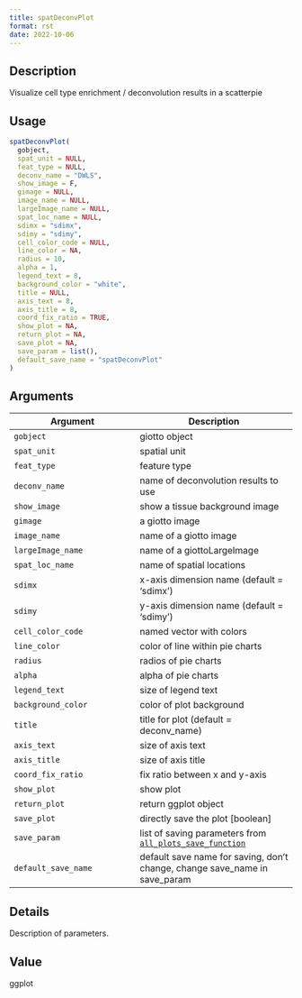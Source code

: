 ```yaml
--- 
title: spatDeconvPlot 
format: rst 
date: 2022-10-06 
--- 
```


## Description

Visualize cell type enrichment / deconvolution results in a scatterpie


## Usage

```r
spatDeconvPlot(
  gobject,
  spat_unit = NULL,
  feat_type = NULL,
  deconv_name = "DWLS",
  show_image = F,
  gimage = NULL,
  image_name = NULL,
  largeImage_name = NULL,
  spat_loc_name = NULL,
  sdimx = "sdimx",
  sdimy = "sdimy",
  cell_color_code = NULL,
  line_color = NA,
  radius = 10,
  alpha = 1,
  legend_text = 8,
  background_color = "white",
  title = NULL,
  axis_text = 8,
  axis_title = 8,
  coord_fix_ratio = TRUE,
  show_plot = NA,
  return_plot = NA,
  save_plot = NA,
  save_param = list(),
  default_save_name = "spatDeconvPlot"
)
```


## Arguments

Argument      |Description
------------- |----------------
`gobject`     |     giotto object
`spat_unit`     |     spatial unit
`feat_type`     |     feature type
`deconv_name`     |     name of deconvolution results to use
`show_image`     |     show a tissue background image
`gimage`     |     a giotto image
`image_name`     |     name of a giotto image
`largeImage_name`     |     name of a giottoLargeImage
`spat_loc_name`     |     name of spatial locations
`sdimx`     |     x-axis dimension name (default = 'sdimx')
`sdimy`     |     y-axis dimension name (default = 'sdimy')
`cell_color_code`     |     named vector with colors
`line_color`     |     color of line within pie charts
`radius`     |     radios of pie charts
`alpha`     |     alpha of pie charts
`legend_text`     |     size of legend text
`background_color`     |     color of plot background
`title`     |     title for plot (default = deconv_name)
`axis_text`     |     size of axis text
`axis_title`     |     size of axis title
`coord_fix_ratio`     |     fix ratio between x and y-axis
`show_plot`     |     show plot
`return_plot`     |     return ggplot object
`save_plot`     |     directly save the plot [boolean]
`save_param`     |     list of saving parameters from [`all_plots_save_function`](#allplotssavefunction)
`default_save_name`     |     default save name for saving, don't change, change save_name in save_param


## Details

Description of parameters.


## Value

ggplot


